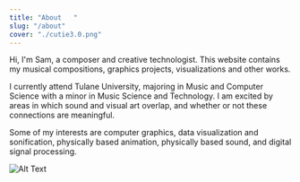 ```yaml
---
title: "About   "
slug: "/about"
cover: "./cutie3.0.png"
---
```

Hi, I'm Sam, a composer and creative technologist. This website contains my musical compositions, graphics projects, visualizations and other works.

I currently attend Tulane University, majoring in Music and Computer Science with a minor in Music Science and Technology. I am excited by areas in which sound and visual art overlap, and whether or not these connections are meaningful.

Some of my interests are computer graphics, data visualization and sonification, physically based animation, physically based sound, and digital signal processing.

![Alt Text](https://i.imgur.com/73yWunX.png "Image Title")
